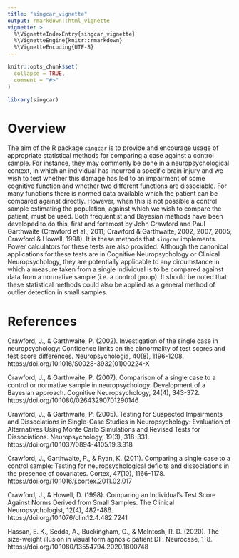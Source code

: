 ```yaml
---
title: "singcar_vignette"
output: rmarkdown::html_vignette
vignette: >
  %\VignetteIndexEntry{singcar_vignette}
  %\VignetteEngine{knitr::rmarkdown}
  %\VignetteEncoding{UTF-8}
---
```


```r
knitr::opts_chunk$set(
  collapse = TRUE,
  comment = "#>"
)
```

```r
library(singcar)
```

# Overview

The aim of the R package `singcar` is to provide and encourage usage of
appropriate statistical methods for comparing a case against a control sample.
For instance, they may commonly be done in a neuropsychological context, in
which an individual has incurred a specific brain injury and we wish to test
whether this damage has led to an impairment of some cognitive function and
whether two different functions are dissociable. For many functions there is
normed data available which the patient can be compared against directly.
However, when this is not possible a control sample estimating the population,
against which we wish to compare the patient, must be used. Both frequentist and
Bayesian methods have been developed to do this, first and foremost by John
Crawford and Paul Garthwaite (Crawford et al., 2011; Crawford & Garthwaite,
2002, 2007, 2005; Crawford & Howell, 1998). It is these methods that `singcar`
implements. Power calculators for these tests are also provided. Although the
canonical applications for these tests are in Cognitive Neuropsychology or
Clinical Neuropsychology, they are potentially applicable to any circumstance in
which a measure taken from a single individual is to be compared against data
from a normative sample (i.e. a control group). It should be noted that these
statistical methods could also be applied as a general method of outlier
detection in small samples.

# References

Crawford, J., & Garthwaite, P. (2002). Investigation of the single case in
neuropsychology: Confidence limits on the abnormality of test scores and test
score differences. Neuropsychologia, 40(8), 1196-1208.
https://doi.org/10.1016/S0028-3932(01)00224-X

Crawford, J., & Garthwaite, P. (2007). Comparison of a single case to a control
or normative sample in neuropsychology: Development of a Bayesian approach.
Cognitive Neuropsychology, 24(4), 343-372.
https://doi.org/10.1080/02643290701290146

Crawford, J., & Garthwaite, P. (2005). Testing for Suspected Impairments and Dissociations in Single-Case Studies in Neuropsychology: Evaluation of Alternatives Using Monte Carlo Simulations and Revised Tests for Dissociations. Neuropsychology, 19(3), 318-331. https://doi.org/10.1037/0894-4105.19.3.318

Crawford, J., Garthwaite, P., & Ryan, K. (2011). Comparing a single case to a control sample: Testing for neuropsychological deficits and dissociations in the presence of covariates. Cortex, 47(10), 1166-1178. https://doi.org/10.1016/j.cortex.2011.02.017

Crawford, J., & Howell, D. (1998). Comparing an Individual's Test Score Against Norms Derived from Small Samples. The Clinical Neuropsychologist, 12(4), 482-486. https://doi.org/10.1076/clin.12.4.482.7241

Hassan, E. K., Sedda, A., Buckingham, G., & McIntosh, R. D. (2020). The size-weight illusion in visual form agnosic patient DF. Neurocase, 1-8. https://doi.org/10.1080/13554794.2020.1800748
